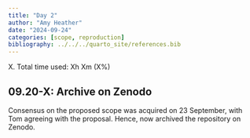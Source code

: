 ```yaml
---
title: "Day 2"
author: "Amy Heather"
date: "2024-09-24"
categories: [scope, reproduction]
bibliography: ../../../quarto_site/references.bib
---
```


::: {.callout-note}

X. Total time used: Xh Xm (X%)

:::

## 09.20-X: Archive on Zenodo

Consensus on the proposed scope was acquired on 23 September, with Tom agreeing with the proposal. Hence, now archived the repository on Zenodo.